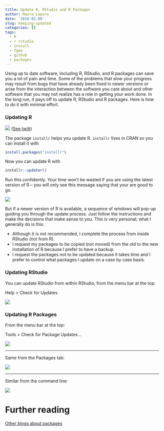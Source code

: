 ```yaml
---
title: Update R, RStudio and R Packages
author: Mauro Lepore
date: '2018-02-08'
slug: keeping-updated
categories: []
tags:
  - R
  - r rstudio
  - install
  - fgeo
  - github
  - packages
---
```


Using up to date software, including R, RStudio, and R packages can save you a lot of pain and time. Some of the problems that slow your progress may result from bugs that have already been fixed in newer versions or arise from the interaction between the software you care about and other software that you may not realize has a role in getting your work done. In the long run, it pays off to update R, RStudio and R packages. Here is how to do it with minimal effort.

### Updating R

![](https://i.imgur.com/mlSZ9ID.png)
([See twitt](https://goo.gl/sXU3ZV))

The package `installr` helps you update R. `installr` lives in CRAN so you can install it with

```R
install.packages("installr")
```

Now you can update R with

```R
installr::updater()
```

Run this confidently. Your time won't be wasted if you are using the latest version of R -- you will only see this message saying that your are good to go.

![](https://i.imgur.com/u3LDf64.png)

But if a newer version of R is available, a sequence of windows will pop-up guiding you through the update process. Just follow the instructions and make the decisions that make sense to you. This is very personal; what I generally do is this:

* Although it is not recommended, I complete the process from inside RStudio (not from R).
* I request my packages to be copied (not moved) from the old to the new installation of R because I prefer to have a backup.
* I request the packages not to be updated because it takes time and I prefer to control what packages I update on a case by case basis.

### Updating RStudio

You can update RStudio from within RStudio, from the menu bar at the top:

Help > Check for Updates

![](https://i.imgur.com/ReVylf4.png)


### Updating R Packages

From the menu bar at the top:

Tools > Check for Package Updates...

![](https://i.imgur.com/TG1GA80.png)

---

Same from the Packages tab:

![](https://i.imgur.com/XPugEyC.png)

---

Similar from the command line:

![](https://i.imgur.com/OKZhXv3.png)

# Further reading

[Other blogs about packages](https://fgeo.netlify.com/tags/packages/)
